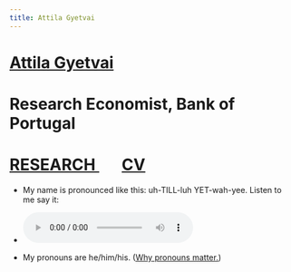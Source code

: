 ```yaml
---
title: Attila Gyetvai
---
```

<h1 class=name>   <a href="/" class=name> Attila Gyetvai </a> </h1>
<h1 class=affil>  Research Economist, Bank of Portugal </h1>
<h1 class=navbar> <a href="research" class=name> RESEARCH </a> &nbsp; &nbsp; &nbsp; <a href="CV_AttilaGyetvai.pdf" class=name> CV </a> </h1>

<ul>
  <li><p class=paperdet> My name is pronounced like this: uh-TILL-luh YET-wah-yee. Listen to me say it: </p> </li>
  
  <li><audio controls> <source src="pronounce.mp3" type="audio/mpeg"> </audio></li>

  <li><p class=paperdet> My pronouns are he/him/his. (<a class=papertitle href="https://www.edi.nih.gov/blog/communities/what-are-gender-pronouns-why-do-they-matter"><u>Why pronouns matter.</u></a>)</p></li>
</ul>